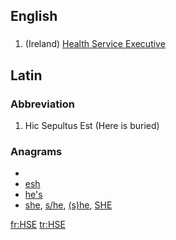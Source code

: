 ==English==

==={{initialism}}===
{{infl|en|initialism}}

# (Ireland) [[w:Health Service Executive|Health Service Executive]]
==Latin==
===Abbreviation===
{{infl|en|abbreviation}}
# Hic Sepultus Est (Here is buried)
===Anagrams===
* {{alphagram|[[EH&S#English|EH&S]]}} 
* [[esh#English|esh]]
* [[he's#English|he's]]
* [[she#English|she]], [[s/he#English|s/he]], [[(s)he#English|(s)he]], [[SHE#English|SHE]]


[[fr:HSE]]
[[tr:HSE]]